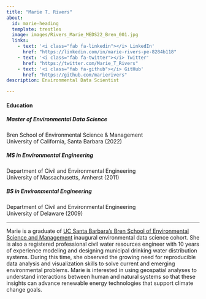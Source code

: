 ```yaml
---
title: "Marie T. Rivers"
about:
  id: marie-heading
  template: trestles
  image: images/Rivers_Marie_MEDS22_Bren_001.jpg
  links:
    - text: '<i class="fab fa-linkedin"></i> LinkedIn'
      href: "https://linkedin.com/in/marie-rivers-pe-8284b118"
    - text: '<i class="fab fa-twitter"></i> Twitter'
      href: "https://twitter.com/Marie_T_Rivers"
    - text: '<i class="fab fa-github"></i> GitHub'
      href: "https://github.com/marierivers"
description: Environmental Data Scientist

---
```


::: {#marie-heading}
<h4>Education</h4>
<h5>Master of Environmental Data Science</h5> 
Bren School of Environmental Science & Management<br>
University of California, Santa Barbara (2022)

<h5>MS in Environmental Engineering</h5> 
Department of Civil and Environmental Engineering<br>
University of Massachusetts, Amherst (2011)

<h5>BS in Environmental Engineering</h5> 
Department of Civil and Environmental Engineering<br>
University of Delaware (2009)


:::
------------------------------------------------------------------------

Marie is a graduate of [UC Santa Barbara's Bren School of Environmental Science and Management](https://ucsb-meds.github.io/) inaugural environmental data science cohort. She is also a registered professional civil water resources engineer with 10 years of  experience modeling and designing municipal drinking water distribution systems. During this time, she observed the growing need for reproducible data analysis and visualization skills to solve current and emerging environmental problems. Marie is interested in using geospatial analyses to understand interactions between human and natural systems so that these insights can advance renewable energy technologies that support climate change goals.

